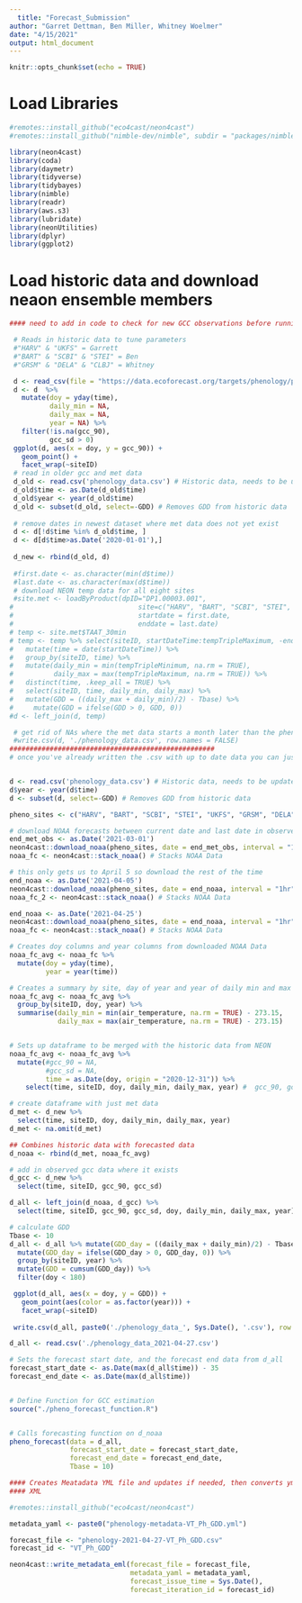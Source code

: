 ```yaml
---
  title: "Forecast_Submission"
author: "Garret Dettman, Ben Miller, Whitney Woelmer"
date: "4/15/2021"
output: html_document
---
```

  
```r
knitr::opts_chunk$set(echo = TRUE)
```

# Load Libraries
```r
#remotes::install_github("eco4cast/neon4cast")
#remotes::install_github("nimble-dev/nimble", subdir = "packages/nimble")

library(neon4cast)
library(coda)
library(daymetr)
library(tidyverse)
library(tidybayes)
library(nimble)
library(readr)
library(aws.s3)
library(lubridate)
library(neonUtilities)
library(dplyr)
library(ggplot2)
```



# Load historic data and download neaon ensemble members
```r
#### need to add in code to check for new GCC observations before running the function

 # Reads in historic data to tune parameters
 #"HARV" & "UKFS" = Garrett
 #"BART" & "SCBI" & "STEI" = Ben
 #"GRSM" & "DELA" & "CLBJ" = Whitney

 d <- read_csv(file = "https://data.ecoforecast.org/targets/phenology/phenology-targets.csv.gz")
 d <- d  %>%
   mutate(doy = yday(time),
          daily_min = NA,
          daily_max = NA,
          year = NA) %>%
   filter(!is.na(gcc_90),
          gcc_sd > 0)
 ggplot(d, aes(x = doy, y = gcc_90)) +
   geom_point() +
   facet_wrap(~siteID)
 # read in older gcc and met data
 d_old <- read.csv('phenology_data.csv') # Historic data, needs to be updated occasionaly form NEON
 d_old$time <- as.Date(d_old$time)
 d_old$year <- year(d_old$time)
 d_old <- subset(d_old, select=-GDD) # Removes GDD from historic data
 
 # remove dates in newest dataset where met data does not yet exist
 d <- d[!d$time %in% d_old$time, ]
 d <- d[d$time>as.Date('2020-01-01'),]
 
 d_new <- rbind(d_old, d)
 
 #first.date <- as.character(min(d$time))
 #last.date <- as.character(max(d$time))
 # download NEON temp data for all eight sites
 #site.met <- loadByProduct(dpID="DP1.00003.001", 
#                               site=c("HARV", "BART", "SCBI", "STEI", "UKFS", "GRSM", "DELA", "CLBJ"),
#                               startdate = first.date, 
#                               enddate = last.date)
# temp <- site.met$TAAT_30min
# temp <- temp %>% select(siteID, startDateTime:tempTripleMaximum, -endDateTime) %>% 
#   mutate(time = date(startDateTime)) %>% 
#   group_by(siteID, time) %>% 
#   mutate(daily_min = min(tempTripleMinimum, na.rm = TRUE),
#          daily_max = max(tempTripleMaximum, na.rm = TRUE)) %>% 
#   distinct(time, .keep_all = TRUE) %>% 
#   select(siteID, time, daily_min, daily_max) %>% 
#   mutate(GDD = ((daily_max + daily_min)/2) - Tbase) %>% 
#     mutate(GDD = ifelse(GDD > 0, GDD, 0))
#d <- left_join(d, temp)

 # get rid of NAs where the met data starts a month later than the phenocam data
 #write.csv(d, './phenology_data.csv', row.names = FALSE)
###################################################
# once you've already written the .csv with up to date data you can just read it in here and change GDD with Tbase rather than redownloading the data from NEON


d <- read.csv('phenology_data.csv') # Historic data, needs to be updated occasionaly form NEON
d$year <- year(d$time)
d <- subset(d, select=-GDD) # Removes GDD from historic data

pheno_sites <- c("HARV", "BART", "SCBI", "STEI", "UKFS", "GRSM", "DELA", "CLBJ")

# download NOAA forecasts between current date and last date in observed NEON met data
end_met_obs <- as.Date('2021-03-01')
neon4cast::download_noaa(pheno_sites, date = end_met_obs, interval = "1hr") # Downloads NOAA Data for 35 days into the future from today
noaa_fc <- neon4cast::stack_noaa() # Stacks NOAA Data

# this only gets us to April 5 so download the rest of the time
end_noaa <- as.Date('2021-04-05')
neon4cast::download_noaa(pheno_sites, date = end_noaa, interval = "1hr") # Downloads NOAA Data for 35 days into the future from today
noaa_fc_2 <- neon4cast::stack_noaa() # Stacks NOAA Data

end_noaa <- as.Date('2021-04-25')
neon4cast::download_noaa(pheno_sites, date = end_noaa, interval = "1hr") # Downloads NOAA Data for 35 days into the future from today
noaa_fc <- neon4cast::stack_noaa() # Stacks NOAA Data

# Creates doy columns and year columns from downloaded NOAA Data
noaa_fc_avg <- noaa_fc %>%
  mutate(doy = yday(time),
         year = year(time))

# Creates a summary by site, day of year and year of daily min and max temperature
noaa_fc_avg <- noaa_fc_avg %>%
  group_by(siteID, doy, year) %>%
  summarise(daily_min = min(air_temperature, na.rm = TRUE) - 273.15,
            daily_max = max(air_temperature, na.rm = TRUE) - 273.15)


# Sets up dataframe to be merged with the historic data from NEON
noaa_fc_avg <- noaa_fc_avg %>%
  mutate(#gcc_90 = NA,
         #gcc_sd = NA,
         time = as.Date(doy, origin = "2020-12-31")) %>% 
    select(time, siteID, doy, daily_min, daily_max, year) #  gcc_90, gcc_sd, 

# create dataframe with just met data
d_met <- d_new %>% 
  select(time, siteID, doy, daily_min, daily_max, year)
d_met <- na.omit(d_met)

## Combines historic data with forecasted data
d_noaa <- rbind(d_met, noaa_fc_avg)

# add in observed gcc data where it exists
d_gcc <- d_new %>% 
  select(time, siteID, gcc_90, gcc_sd)

d_all <- left_join(d_noaa, d_gcc) %>% 
  select(time, siteID, gcc_90, gcc_sd, doy, daily_min, daily_max, year)

# calculate GDD
Tbase <- 10
d_all <- d_all %>% mutate(GDD_day = ((daily_max + daily_min)/2) - Tbase) %>% 
  mutate(GDD_day = ifelse(GDD_day > 0, GDD_day, 0)) %>% 
  group_by(siteID, year) %>% 
  mutate(GDD = cumsum(GDD_day)) %>% 
  filter(doy < 180)

 ggplot(d_all, aes(x = doy, y = GDD)) +
   geom_point(aes(color = as.factor(year))) +
   facet_wrap(~siteID)
 
 write.csv(d_all, paste0('./phenology_data_', Sys.Date(), '.csv'), row.names = FALSE)


```


```r
d_all <- read.csv('./phenology_data_2021-04-27.csv')

# Sets the forecast start date, and the forecast end data from d_all
forecast_start_date <- as.Date(max(d_all$time)) - 35
forecast_end_date <- as.Date(max(d_all$time))


# Define Function for GCC estimation
source("./pheno_forecast_function.R")


# Calls forecasting function on d_noaa
pheno_forecast(data = d_all,
               forecast_start_date = forecast_start_date,
               forecast_end_date = forecast_end_date,
               Tbase = 10)
```


```r

#### Creates Meatadata YML file and updates if needed, then converts yml file to
#### XML

#remotes::install_github("eco4cast/neon4cast")

metadata_yaml <- paste0("phenology-metadata-VT_Ph_GDD.yml")

forecast_file <- "phenology-2021-04-27-VT_Ph_GDD.csv"
forecast_id <- "VT_Ph_GDD"

neon4cast::write_metadata_eml(forecast_file = forecast_file,
                              metadata_yaml = metadata_yaml,
                              forecast_issue_time = Sys.Date(),
                              forecast_iteration_id = forecast_id)


```
